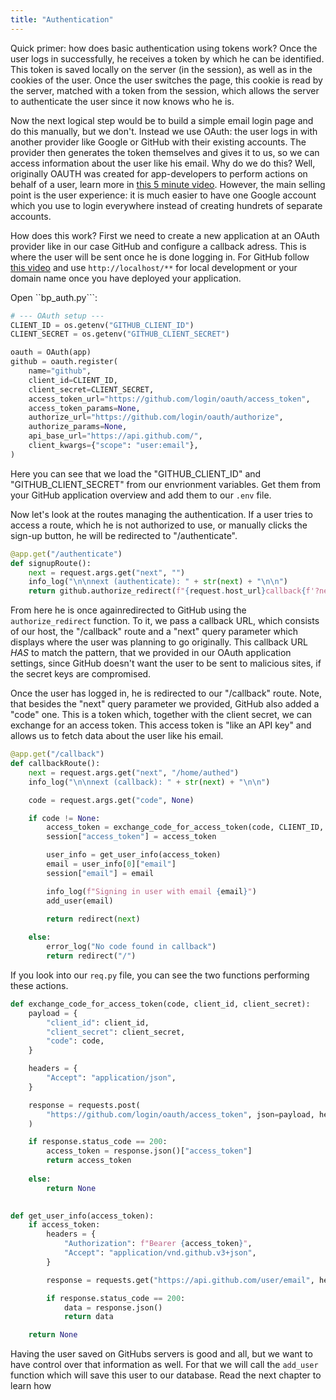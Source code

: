 ```yaml
---
title: "Authentication"
---
```


Quick primer: how does basic authentication using tokens work? Once the user logs in successfully, he
receives a token by which he can be identified.
This token is saved locally on the server (in the session), as well as in the cookies of the user. 
Once the user switches the page, this cookie is read by the server, matched with a token from the session,
which allows the server to authenticate the user since it now knows who he is.

Now the next logical step would be to build a simple email login page and do this manually, but we don't.
Instead we use OAuth: the user logs in with another provider like Google or GitHub with their existing
accounts. The provider then generates the token themselves and gives it to us, so we can access information
about the user like his email. Why do we do this? Well, originally OAUTH was created for app-developers to
perform actions on behalf of a user, learn more in [this 5 minute video](https://www.youtube.com/watch?v=KT8ybowdyr0).
However, the main selling point is the user experience: it is much easier to have one Google account which
you use to login everywhere instead of creating hundrets of separate accounts.


How does this work? First we need to create a new application at an OAuth provider like in our case GitHub and 
configure a callback adress. This is where the user will be sent once he is done logging in. 
For GitHub follow [this video](...) and use ``http://localhost/**`` for local development or your domain name
once you have deployed your application.


Open ``bp_auth.py```:
```python bp_auth.py
# --- OAuth setup ---
CLIENT_ID = os.getenv("GITHUB_CLIENT_ID")
CLIENT_SECRET = os.getenv("GITHUB_CLIENT_SECRET")

oauth = OAuth(app)
github = oauth.register(
    name="github",
    client_id=CLIENT_ID,
    client_secret=CLIENT_SECRET,
    access_token_url="https://github.com/login/oauth/access_token",
    access_token_params=None,
    authorize_url="https://github.com/login/oauth/authorize",
    authorize_params=None,
    api_base_url="https://api.github.com/",
    client_kwargs={"scope": "user:email"},
)
```

Here you can see that we load the "GITHUB_CLIENT_ID" and "GITHUB_CLIENT_SECRET" from our envrionment variables.
Get them from your GitHub application overview and add them to our ``.env`` file.

Now let's look at the routes managing the authentication. If a user tries to access a route, which he is not authorized to 
use, or manually clicks the sign-up button, he will be redirected to "/authenticate".

```python bp_auth.py
@app.get("/authenticate")
def signupRoute():
    next = request.args.get("next", "")
    info_log("\n\nnext (authenticate): " + str(next) + "\n\n")
    return github.authorize_redirect(f"{request.host_url}callback{f'?next={next}' if next else ''}")
``` 

From here he is once againredirected to GitHub using the ``authorize_redirect`` function. To it, we pass a callback URL, which
consists of our host, the "/callback" route and a "next" query parameter which displays where the user was planning to
go originally. This callback URL *HAS* to match the pattern, that we provided in our OAuth application settings, since GitHub
doesn't want the user to be sent to malicious sites, if the secret keys are compromised.

Once the user has logged in, he is redirected to our "/callback" route. Note, that besides the "next"
query parameter we provided, GitHub also added a "code" one. This is a token which, together with the client secret, we can
exchange for an access token. This access token is "like an API key" and allows us to fetch data about the user like his email.

```python bp_auth.py
@app.get("/callback")
def callbackRoute():
    next = request.args.get("next", "/home/authed")
    info_log("\n\nnext (callback): " + str(next) + "\n\n")

    code = request.args.get("code", None)

    if code != None:
        access_token = exchange_code_for_access_token(code, CLIENT_ID, CLIENT_SECRET)
        session["access_token"] = access_token

        user_info = get_user_info(access_token)
        email = user_info[0]["email"] 
        session["email"] = email

        info_log(f"Signing in user with email {email}")
        add_user(email)
        
        return redirect(next)

    else:
        error_log("No code found in callback")
        return redirect("/")
```

If you look into our ``req.py`` file, you can see the two functions performing these actions.  

```python req.py
def exchange_code_for_access_token(code, client_id, client_secret):
    payload = {
        "client_id": client_id,
        "client_secret": client_secret,
        "code": code,
    }

    headers = {
        "Accept": "application/json",
    }

    response = requests.post(
        "https://github.com/login/oauth/access_token", json=payload, headers=headers
    )

    if response.status_code == 200:
        access_token = response.json()["access_token"]
        return access_token
    
    else:
        return None
    

def get_user_info(access_token):
    if access_token:
        headers = {
            "Authorization": f"Bearer {access_token}",
            "Accept": "application/vnd.github.v3+json",
        }

        response = requests.get("https://api.github.com/user/email", headers=headers)

        if response.status_code == 200:
            data = response.json()
            return data

    return None
```

Having the user saved on GitHubs servers is good and all, but we want to have control over that information as well.
For that we will call the ``add_user`` function which will save this user to our database. Read the next chapter to 
learn how
